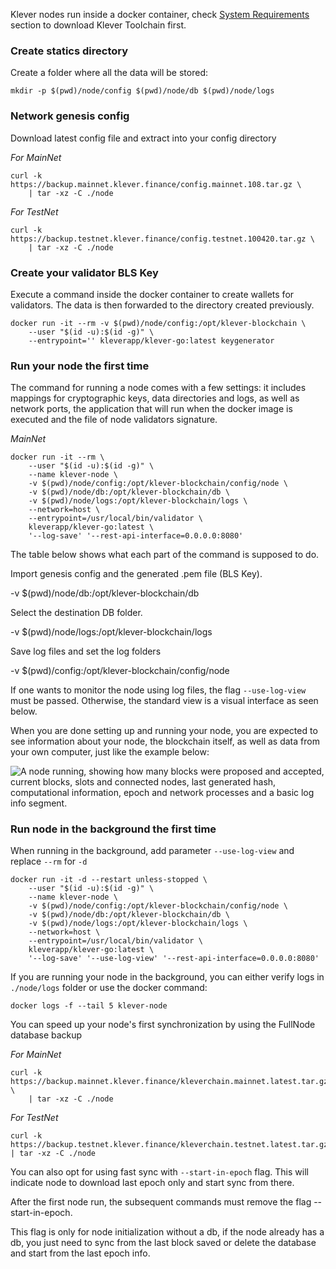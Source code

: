 Klever nodes run inside a docker container, check [System Requirements](undefined) section to download Klever Toolchain first.

### Create statics directory

Create a folder where all the data will be stored:

```undefined
mkdir -p $(pwd)/node/config $(pwd)/node/db $(pwd)/node/logs
```

### Network genesis config

Download latest config file and extract into your config directory

_For MainNet_

```undefined
curl -k https://backup.mainnet.klever.finance/config.mainnet.108.tar.gz \
    | tar -xz -C ./node
```

_For TestNet_

```undefined
curl -k https://backup.testnet.klever.finance/config.testnet.100420.tar.gz \
    | tar -xz -C ./node
```

### Create your validator BLS Key

Execute a command inside the docker container to create wallets for validators. The data is then forwarded to the directory created previously.

```undefined
docker run -it --rm -v $(pwd)/node/config:/opt/klever-blockchain \
    --user "$(id -u):$(id -g)" \
    --entrypoint='' kleverapp/klever-go:latest keygenerator
```

### Run your node the first time

The command for running a node comes with a few settings: it includes mappings for cryptographic keys, data directories and logs, as well as network ports, the application that will run when the docker image is executed and the file of node validators signature.

_MainNet_

```undefined
docker run -it --rm \
    --user "$(id -u):$(id -g)" \
    --name klever-node \
    -v $(pwd)/node/config:/opt/klever-blockchain/config/node \
    -v $(pwd)/node/db:/opt/klever-blockchain/db \
    -v $(pwd)/node/logs:/opt/klever-blockchain/logs \
    --network=host \
    --entrypoint=/usr/local/bin/validator \
    kleverapp/klever-go:latest \
    '--log-save' '--rest-api-interface=0.0.0.0:8080'
```

The table below shows what each part of the command is supposed to do.

Import genesis config and the generated .pem file (BLS Key).

-v $(pwd)/node/db:/opt/klever-blockchain/db

Select the destination DB folder.

-v $(pwd)/node/logs:/opt/klever-blockchain/logs

Save log files and set the log folders

-v $(pwd)/config:/opt/klever-blockchain/config/node

If one wants to monitor the node using log files, the flag `--use-log-view` must be passed. Otherwise, the standard view is a visual interface as seen below.

When you are done setting up and running your node, you are expected to see information about your node, the blockchain itself, as well as data from your own computer, just like the example below:

![A node running, showing how many blocks were proposed and accepted, current blocks, slots and connected nodes, last generated hash, computational information, epoch and network processes and a basic log info segment.](files/undefined)

### Run node in the background the first time

When running in the background, add parameter `--use-log-view` and replace `--rm` for `-d`

```undefined
docker run -it -d --restart unless-stopped \
    --user "$(id -u):$(id -g)" \
    --name klever-node \
    -v $(pwd)/node/config:/opt/klever-blockchain/config/node \
    -v $(pwd)/node/db:/opt/klever-blockchain/db \
    -v $(pwd)/node/logs:/opt/klever-blockchain/logs \
    --network=host \
    --entrypoint=/usr/local/bin/validator \
    kleverapp/klever-go:latest \
    '--log-save' '--use-log-view' '--rest-api-interface=0.0.0.0:8080'
```

If you are running your node in the background, you can either verify logs in `./node/logs` folder or use the docker command:

```undefined
docker logs -f --tail 5 klever-node
```

You can speed up your node's first synchronization by using the FullNode database backup

_For MainNet_

```undefined
curl -k https://backup.mainnet.klever.finance/kleverchain.mainnet.latest.tar.gz \
    | tar -xz -C ./node
```

_For TestNet_

```undefined
curl -k https://backup.testnet.klever.finance/kleverchain.testnet.latest.tar.gz   | tar -xz -C ./node
```

You can also opt for using fast sync with `--start-in-epoch` flag. This will indicate node to download last epoch only and start sync from there.

After the first node run, the subsequent commands must remove the flag --start-in-epoch.

This flag is only for node initialization without a db, if the node already has a db, you just need to sync from the last block saved or delete the database and start from the last epoch info.

